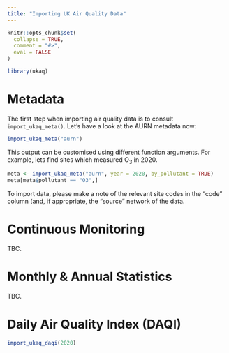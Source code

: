 ```yaml
---
title: "Importing UK Air Quality Data"
---
```


```r
knitr::opts_chunk$set(
  collapse = TRUE,
  comment = "#>",
  eval = FALSE
)
```

```r
library(ukaq)
```

# Metadata

The first step when importing air quality data is to consult `import_ukaq_meta()`. Let's have a look at the AURN metadata now:

```r
import_ukaq_meta("aurn")
```

This output can be customised using different function arguments. For example, lets find sites which measured O~3~ in 2020.

```r
meta <- import_ukaq_meta("aurn", year = 2020, by_pollutant = TRUE)
meta[meta$pollutant == "O3",]
```

To import data, please make a note of the relevant site codes in the "code" column (and, if appropriate, the "source" network of the data.

# Continuous Monitoring

TBC.

# Monthly & Annual Statistics

TBC.

# Daily Air Quality Index (DAQI)

```r
import_ukaq_daqi(2020)
```
